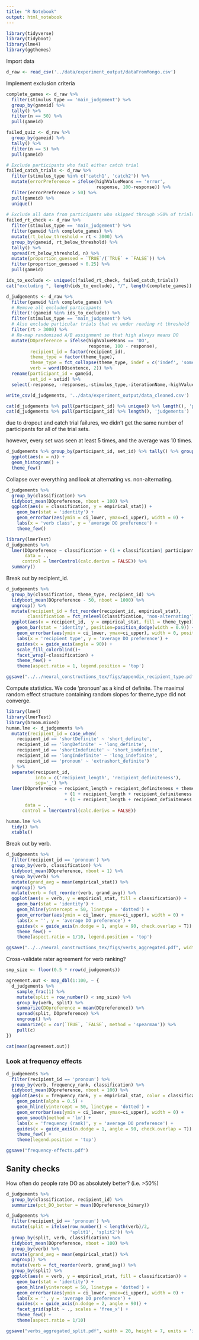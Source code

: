 ```yaml
---
title: "R Notebook"
output: html_notebook
---
```


```r
library(tidyverse)
library(tidyboot)
library(lme4)
library(ggthemes)
```

Import data

```r
d_raw <- read_csv('../data/experiment_output/dataFromMongo.csv')
```

Implement exclusion criteria

```r
complete_games <- d_raw %>%
  filter(stimulus_type == 'main_judgement') %>%
  group_by(gameid) %>%
  tally() %>%
  filter(n == 50) %>%
  pull(gameid) 

failed_quiz <- d_raw %>%
  group_by(gameid) %>% 
  tally() %>% 
  filter(n == 5) %>% 
  pull(gameid)

# Exclude participants who fail either catch trial
failed_catch_trials <- d_raw %>%
  filter(stimulus_type %in% c('catch1', 'catch2')) %>%
  mutate(errorPreference = ifelse(highValueMeans == 'error', 
                                  response, 100-response)) %>%
  filter(errorPreference > 50) %>%
  pull(gameid) %>%
  unique()
  
# Exclude all data from participants who skipped through >50% of trials
failed_rt_check <- d_raw %>%
  filter(stimulus_type == 'main_judgement') %>%
  filter(gameid %in% complete_games) %>%
  mutate(rt_below_threshold = rt < 3000) %>%
  group_by(gameid, rt_below_threshold) %>%
  tally() %>%
  spread(rt_below_threshold, n) %>%
  mutate(proportion_guessed = `TRUE`/(`TRUE` + `FALSE`)) %>%
  filter(proportion_guessed > 0.25) %>%
  pull(gameid)

ids_to_exclude <- unique(c(failed_rt_check, failed_catch_trials))
cat("excluding ", length(ids_to_exclude), "/", length(complete_games))
```

```r
d_judgements <- d_raw %>%
  filter(gameid %in% complete_games) %>%
  # Remove all excluded participants
  filter(!(gameid %in% ids_to_exclude)) %>%
  filter(stimulus_type == 'main_judgement') %>%
  # Also exclude particular trials that we under reading rt threshold
  filter(rt > 3000) %>%
  # Re-map randomized A/B assignment so that high always means DO
  mutate(DOpreference = ifelse(highValueMeans == 'DO', 
                               response, 100 - response),
         recipient_id = factor(recipient_id), 
         theme_type = factor(theme_type),
         theme_type = fct_collapse(theme_type, indef = c('indef', 'something'), def = c('def')),
         verb = word(DOsentence, 2)) %>%
  rename(participant_id = gameid,
         set_id = setid) %>%
  select(-response, -responses,-stimulus_type,-iterationName,-highValueMeans)

write_csv(d_judgements, '../data/experiment_output/data_cleaned.csv')
```

```r
cat(d_judgements %>% pull(participant_id) %>% unique() %>% length(), 'participants')
cat(d_judgements %>% pull(participant_id) %>% length(), 'judgements')

```

due to dropout and catch trial failures, we didn't get the same number of participants for all of the trial sets.

however, every set was seen at least 5 times, and the average was 10 times.

```r
d_judgements %>% group_by(participant_id, set_id) %>% tally() %>% group_by(set_id) %>% tally() %>%
  ggplot(aes(x = n)) +
  geom_histogram() +
  theme_few()
```

Collapse over everything and look at alternating vs. non-alternating.

```r
d_judgements %>%
  group_by(classification) %>%
  tidyboot_mean(DOpreference, nboot = 100) %>%
  ggplot(aes(x = classification, y = empirical_stat)) +
    geom_bar(stat = 'identity') +
    geom_errorbar(aes(ymin = ci_lower, ymax=ci_upper), width = 0) +
    labs(x = 'verb class', y = 'average DO preference') +
    theme_few() 
```

```r
library(lmerTest)
d_judgements %>%
  lmer(DOpreference ~ classification + (1 + classification| participant_id),
       data = .,
      control = lmerControl(calc.derivs = FALSE)) %>%
  summary()
```

Break out by recipient_id.

```r
d_judgements %>%
  group_by(classification, theme_type, recipient_id) %>%
  tidyboot_mean(DOpreference - 50, nboot = 1000) %>%
  ungroup() %>%
  mutate(recipient_id = fct_reorder(recipient_id, empirical_stat),
        classification = fct_relevel(classification, 'non-alternating')) %>%
  ggplot(aes(x = recipient_id,  y = empirical_stat, fill = theme_type)) +
    geom_bar(stat = 'identity', position=position_dodge(width = 0.9)) +
    geom_errorbar(aes(ymin = ci_lower, ymax=ci_upper), width = 0, position=position_dodge(width = 0.9)) +
    labs(x = 'recipient type', y = 'average DO preference') +
    guides(x = guide_axis(angle = 90)) +
    scale_fill_colorblind()+
    facet_wrap(~classification) +
    theme_few() +
    theme(aspect.ratio = 1, legend.position = 'top')

ggsave("../../neural_constructions_tex/figs/appendix_recipient_type.pdf", width = 3.5, height=3.5, units = 'in')
```

Compute statistics. We code 'pronoun' as a kind of definite. The maximal random effect structure containing random slopes for theme_type did not converge.

```r
library(lme4)
library(lmerTest)
library(broom.mixed)
human.lme <- d_judgements %>%
  mutate(recipient_id = case_when(
    recipient_id == 'shortDefinite' ~ 'short_definite',
    recipient_id == 'longDefinite' ~ 'long_definite',
    recipient_id == 'shortIndefinite' ~ 'short_indefinite',
    recipient_id == 'longIndefinite' ~ 'long_indefinite',
    recipient_id == 'pronoun' ~ 'extrashort_definite')
  ) %>%
  separate(recipient_id, 
           into = c('recipient_length', 'recipient_definiteness'), 
           sep='_') %>%
  lmer(DOpreference ~ recipient_length + recipient_definiteness + theme_type
                      + (1 + recipient_length + recipient_definiteness| participant_id) 
                      + (1 + recipient_length + recipient_definiteness| verb), 
       data = .,
      control = lmerControl(calc.derivs = FALSE)) 

human.lme %>%
  tidy() %>%
  xtable()
```

Break out by verb.

```r
d_judgements %>%
  filter(recipient_id == 'pronoun') %>%
  group_by(verb, classification) %>%
  tidyboot_mean(DOpreference, nboot = 1) %>%
  group_by(verb) %>%
  mutate(grand_avg = mean(empirical_stat)) %>%
  ungroup() %>%
  mutate(verb = fct_reorder(verb, grand_avg)) %>%
  ggplot(aes(x = verb, y = empirical_stat, fill = classification)) +
    geom_bar(stat = 'identity') +
    geom_hline(yintercept = 50, linetype = 'dotted') +
    geom_errorbar(aes(ymin = ci_lower, ymax=ci_upper), width = 0) +
    labs(x = '', y = 'average DO preference') +
    guides(x = guide_axis(n.dodge = 1, angle = 90, check.overlap = T)) +
    theme_few() +
    theme(aspect.ratio = 1/10, legend.position = 'top')

ggsave("../../neural_constructions_tex/figs/verbs_aggregated.pdf", width = 10, height = 3, units = 'in')
```

Cross-validate rater agreement for verb ranking?

```r
smp_size <- floor(0.5 * nrow(d_judgements))

agreement.out <- map_dbl(1:100, ~ {
  d_judgements %>%
    sample_frac(1) %>%
    mutate(split = row_number() < smp_size) %>%
    group_by(verb, split) %>%
    summarize(DOpreference = mean(DOpreference)) %>%
    spread(split, DOpreference) %>%
    ungroup() %>%
    summarize(c = cor(`TRUE`, `FALSE`, method = 'spearman')) %>%
    pull(c)
}) 

cat(mean(agreement.out))
```

### Look at frequency effects

```r
d_judgements %>%
  filter(recipient_id == 'pronoun') %>%
  group_by(verb, frequency_rank, classification) %>%
  tidyboot_mean(DOpreference, nboot = 100) %>%
  ggplot(aes(x = frequency_rank, y = empirical_stat, color = classification)) +
    geom_point(alpha = 0.5) +
    geom_hline(yintercept = 50, linetype = 'dotted') +
    geom_errorbar(aes(ymin = ci_lower, ymax=ci_upper), width = 0) +
    geom_smooth(method = 'lm') +
    labs(x = 'frequency (rank)', y = 'average DO preference') +
    guides(x = guide_axis(n.dodge = 1, angle = 90, check.overlap = T)) +
    theme_few() +
    theme(legend.position = 'top')

ggsave("frequency-effects.pdf")
```

## Sanity checks

How often do people rate DO as absolutely better? (i.e. >50%)

```r
d_judgements %>%
  group_by(classification, recipient_id) %>%
  summarize(pct_DO_better = mean(DOpreference_binary))
```

```r
d_judgements %>%
  filter(recipient_id == 'pronoun') %>%
  mutate(split = ifelse(row_number() < length(verb)/2,
                        'split1', 'split2')) %>%
  group_by(split, verb, classification) %>%
  tidyboot_mean(DOpreference, nboot = 100) %>%
  group_by(verb) %>%
  mutate(grand_avg = mean(empirical_stat)) %>%
  ungroup() %>%
  mutate(verb = fct_reorder(verb, grand_avg)) %>%
  group_by(split) %>%
  ggplot(aes(x = verb, y = empirical_stat, fill = classification)) +
    geom_bar(stat = 'identity') +
    geom_hline(yintercept = 50, linetype = 'dotted') +
    geom_errorbar(aes(ymin = ci_lower, ymax=ci_upper), width = 0) +
    labs(x = '', y = 'average DO preference') +
    guides(x = guide_axis(n.dodge = 2, angle = 90)) +
    facet_grid(split ~ ., scales = 'free_x') +
    theme_few() +
    theme(aspect.ratio = 1/10)

ggsave("verbs_aggregated_split.pdf", width = 20, height = 7, units = 'in')
```